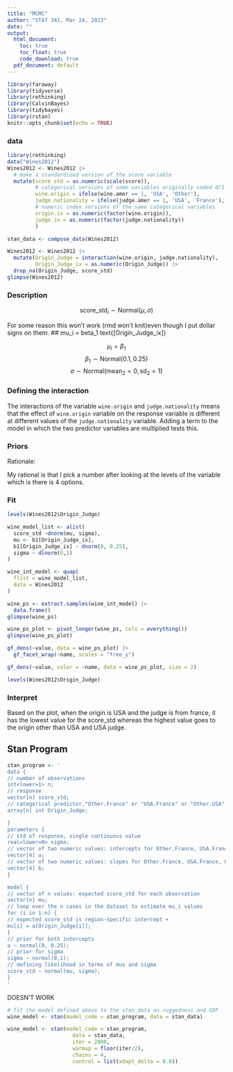 ```yaml
---
title: "MCMC"
author: "STAT 341, Mar 24, 2023"
date: ""
output:
  html_document:
    toc: true
    toc_float: true
    code_download: true
  pdf_document: default
---
```


```r
library(faraway)
library(tidyverse)
library(rethinking)
library(CalvinBayes)
library(tidybayes)
library(rstan)
knitr::opts_chunk$set(echo = TRUE)
```

### data
```r
library(rethinking)
data("Wines2012")
Wines2012 <- Wines2012 |>
  # make a standardized version of the score variable
  mutate(score_std = as.numeric(scale(score)),
         # categorical versions of some variables originally coded 0/1
         wine.origin = ifelse(wine.amer == 1, 'USA', 'Other'),
         judge.nationality = ifelse(judge.amer == 1, 'USA', 'France'),
         # numeric index versions of the same categorical variables
         origin.ix = as.numeric(factor(wine.origin)),
         judge.ix = as.numeric(factor(judge.nationality))
         )

```
```r
stan_data <- compose_data(Wines2012)
```

```r
Wines2012 <- Wines2012 |>
  mutate(Origin_Judge = interaction(wine.origin, judge.nationality),
         Origin_Judge_ix = as.numeric(Origin_Judge)) |>
  drop_na(Origin_Judge, score_std)
glimpse(Wines2012)
```


### Description

$$\text{score_std}_i \sim \text{Normal}(\mu, \sigma)$$

For some reason this won't work (rmd won't knit)even though I put dollar signs on them.
## mu_i = beta_1 text{[Origin_Judge_ix]}

$$\mu_i = \beta_1$$
$$\beta_1 \sim \text{Normal}(0.1, 0.25)$$
$$\sigma \sim \text{Normal}(\text{mean}_2 = 0, \text{sd}_2 = 1)$$

### Defining the interaction

The interactions of the variable `wine.origin` and `judge.nationality` means that the effect of `wine.origin` variable on the response variable is different at different values of the `judge.nationality` variable. Adding a term to the model in which the two predictor variables are multiplied tests this.

### Priors
Rationale:

My rational is that I pick a number after looking at the levels of the variable which is there is 4 options. 

### Fit

```r
levels(Wines2012$Origin_Judge)
```

```r
wine_model_list <- alist(
  score_std ~dnorm(mu, sigma),
  mu <- b1[Origin_Judge_ix],
  b1[Origin_Judge_ix] ~ dnorm(0, 0.25),
  sigma ~ dlnorm(0,1)
)

```
```r
wine_int_model <- quap(
  flist = wine_model_list,
  data = Wines2012
)
```

```r
wine_ps <- extract.samples(wine_int_model) |>
  data.frame()
glimpse(wine_ps)
```

```r
wine_ps_plot <- pivot_longer(wine_ps, cols = everything())
glimpse(wine_ps_plot)
```


```r
gf_dens(~value, data = wine_ps_plot) |>
  gf_facet_wrap(~name, scales = "free_y")
```

```r
gf_dens(~value, color = ~name, data = wine_ps_plot, size = 2)
```
```r
levels(Wines2012$Origin_Judge)
```

### Interpret

Based on the plot, when the origin is USA and the judge is from france, it has the lowest value for the score_std whereas the highest value goes to the origin other than USA and USA judge. 

## Stan Program

```r
stan_program <- '
data {
// number of observations
int<lower=1> n;
// response
vector[n] score_std;
// categorical predictor,"Other.France" or "USA.France" or "Other.USA" or   "USA.USA" 
array[n] int Origin_Judge;

}
parameters {
// std of response, single continuous value
real<lower=0> sigma;
// vector of two numeric values: intercepts for Other.France, USA.France, Other.USA, and USA.USA 
vector[4] a;
// vector of two numeric values: slopes for Other.France, USA.France, Other.USA, and USA.USA
vector[4] b;
}

model {
// vector of n values: expected score_std for each observation
vector[n] mu;
// loop over the n cases in the dataset to estimate mu_i values
for (i in 1:n) {
// expected score_std is region-specific intercept +
mu[i] = a[Origin_Judge[i]];
}
// prior for both intercepts
a ~ normal(0, 0.25);
// prior for sigma
sigma ~ normal(0,1);
// defining likelihood in terms of mus and sigma
score_std ~ normal(mu, sigma);
}
'
```


DOESN'T WORK 

```r
# fit the model defined above to the stan_data on ruggedness and GDP
wine_model <- stan(model_code = stan_program, data = stan_data)


```

```r
wine_model <- stan(model_code = stan_program,
                     data = stan_data,
                     iter = 2000,
                     warmup = floor(iter/2),
                     chains = 4,
                     control = list(adapt_delta = 0.8))

```

